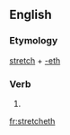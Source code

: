==English==

===Etymology===
[[stretch]] + [[-eth]]

===Verb===
{{head|en|verb form}}

# {{en-archaic third-person singular of|stretch}}

[[fr:stretcheth]]
